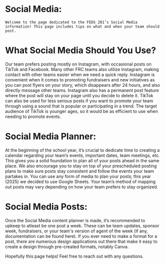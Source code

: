 # Social Media:
    Welcome to the page dedicated to the FEDS 201’s Social Media information! This page includes tips on what and when your team should post.

# What Social Media Should You Use?
Our team prefers posting mostly on Instagram, with occasional posts on TikTok and Facebook. Many other FRC teams also utilize Instagram, making contact with other teams easier when we need a quick reply. Instagram is convenient when it comes to promoting fundraisers and new initiatives as you can post flyers on your story, which disappears after 24 hours, and also directly message other teams. Instagram also has a permanent post feature where the post will stay on your page until you decide to delete it. TikTok can also be used for less serious posts if you want to promote your team through using a sound that is popular or participating in a trend. The target audience of TikTok is younger ages, so it would be as efficient to use when needing to promote events.

# Social Media Planner:
At the beginning of the school year, it’s crucial to dedicate time to creating a calendar regarding your team’s events, important dates, team meetings, etc. This gives you a solid foundation to plan all of your posts ahead in the same place. We also encourage you to stay on top of your prescheduled posting plans to make sure posts stay consistent and follow the events your team partakes in. You can use any form of media to plan your posts; this year (2025) we decided to use Google Sheets. Your team’s method of mapping out posts may vary depending on how your team prefers to stay organized.

# Social Media Posts:
Once the Social Media content planner is made, it’s recommended to upkeep to atleast be one post a week. These can be team updates, sponsor week, fundraisers, or your team's version of agent of the week (if any, documentation can be found here). If you ever need to make a format for a post, there are numerous design applications out there that make it easy to create a design through pre-created formats, notably Canva.

Hopefully this page helps! Feel free to reach out with any questions.